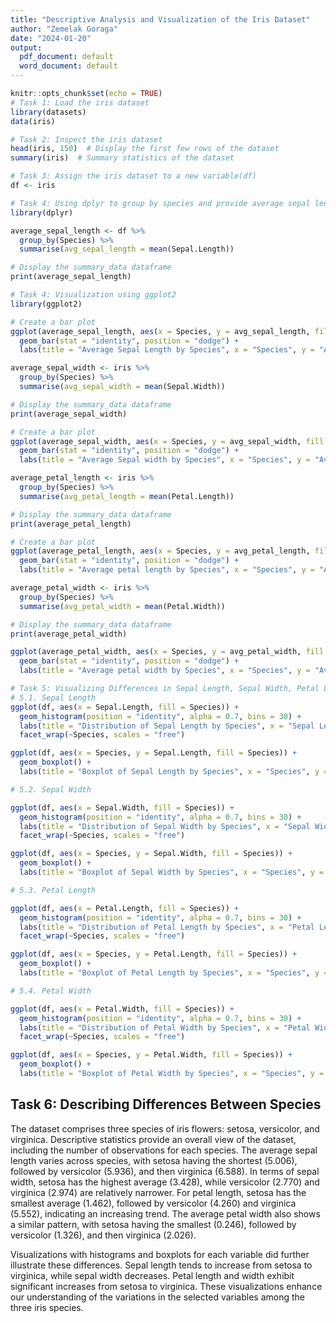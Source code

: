 ---
title: "Descriptive Analysis and Visualization of the Iris Dataset"
author: "Zemelak Goraga"
date: "2024-01-20"
output:
  pdf_document: default
  word_document: default
---

```{r setup, include=FALSE}
knitr::opts_chunk$set(echo = TRUE)
# Task 1: Load the iris dataset
library(datasets)
data(iris)
```

```{r}
# Task 2: Inspect the iris dataset
head(iris, 150)  # Display the first few rows of the dataset
summary(iris)  # Summary statistics of the dataset
```

```{r}
# Task 3: Assign the iris dataset to a new variable(df)
df <- iris
```

```{r}
# Task 4: Using dplyr to group by species and provide average sepal length
library(dplyr)
```

```{r}
average_sepal_length <- df %>%
  group_by(Species) %>%
  summarise(avg_sepal_length = mean(Sepal.Length))

# Display the summary_data dataframe
print(average_sepal_length)
```


```{r}
# Task 4: Visualization using ggplot2
library(ggplot2)

# Create a bar plot
ggplot(average_sepal_length, aes(x = Species, y = avg_sepal_length, fill = Species)) +
  geom_bar(stat = "identity", position = "dodge") +
  labs(title = "Average Sepal Length by Species", x = "Species", y = "Average Sepal Length")
```

```{r}
average_sepal_width <- iris %>%
  group_by(Species) %>%
  summarise(avg_sepal_width = mean(Sepal.Width))

# Display the summary_data dataframe
print(average_sepal_width)

```

```{r}
# Create a bar plot
ggplot(average_sepal_width, aes(x = Species, y = avg_sepal_width, fill = Species)) +
  geom_bar(stat = "identity", position = "dodge") +
  labs(title = "Average Sepal width by Species", x = "Species", y = "Average Sepal width")
```




```{r}
average_petal_length <- iris %>%
  group_by(Species) %>%
  summarise(avg_petal_length = mean(Petal.Length))

# Display the summary_data dataframe
print(average_petal_length)

```

```{r}
# Create a bar plot
ggplot(average_petal_length, aes(x = Species, y = avg_petal_length, fill = Species)) +
  geom_bar(stat = "identity", position = "dodge") +
  labs(title = "Average petal length by Species", x = "Species", y = "Average petal length")
```



```{r}
average_petal_width <- iris %>%
  group_by(Species) %>%
  summarise(avg_petal_width = mean(Petal.Width))

# Display the summary_data dataframe
print(average_petal_width)

```

```{r}
ggplot(average_petal_width, aes(x = Species, y = avg_petal_width, fill = Species)) +
  geom_bar(stat = "identity", position = "dodge") +
  labs(title = "Average petal width by Species", x = "Species", y = "Average petal width")
```



```{r}
# Task 5: Visualizing Differences in Sepal Length, Sepal Width, Petal Length, and Petal Width using histograms and box plots
# 5.1. Sepal Length
ggplot(df, aes(x = Sepal.Length, fill = Species)) +
  geom_histogram(position = "identity", alpha = 0.7, bins = 30) +
  labs(title = "Distribution of Sepal Length by Species", x = "Sepal Length", y = "Frequency") +
  facet_wrap(~Species, scales = "free")
```

```{r}
ggplot(df, aes(x = Species, y = Sepal.Length, fill = Species)) +
  geom_boxplot() +
  labs(title = "Boxplot of Sepal Length by Species", x = "Species", y = "Sepal Length")
```


```{r}
# 5.2. Sepal Width

ggplot(df, aes(x = Sepal.Width, fill = Species)) +
  geom_histogram(position = "identity", alpha = 0.7, bins = 30) +
  labs(title = "Distribution of Sepal Width by Species", x = "Sepal Width", y = "Frequency") +
  facet_wrap(~Species, scales = "free")
```

```{r}
ggplot(df, aes(x = Species, y = Sepal.Width, fill = Species)) +
  geom_boxplot() +
  labs(title = "Boxplot of Sepal Width by Species", x = "Species", y = "Sepal Width")
```

```{r}
# 5.3. Petal Length

ggplot(df, aes(x = Petal.Length, fill = Species)) +
  geom_histogram(position = "identity", alpha = 0.7, bins = 30) +
  labs(title = "Distribution of Petal Length by Species", x = "Petal Length", y = "Frequency") +
  facet_wrap(~Species, scales = "free")
```

```{r}
ggplot(df, aes(x = Species, y = Petal.Length, fill = Species)) +
  geom_boxplot() +
  labs(title = "Boxplot of Petal Length by Species", x = "Species", y = "Petal Length")
```


```{r}
# 5.4. Petal Width

ggplot(df, aes(x = Petal.Width, fill = Species)) +
  geom_histogram(position = "identity", alpha = 0.7, bins = 30) +
  labs(title = "Distribution of Petal Width by Species", x = "Petal Width", y = "Frequency") +
  facet_wrap(~Species, scales = "free")
```

```{r}
ggplot(df, aes(x = Species, y = Petal.Width, fill = Species)) +
  geom_boxplot() +
  labs(title = "Boxplot of Petal Width by Species", x = "Species", y = "Petal Width")
```


## Task 6: Describing Differences Between Species

The dataset comprises three species of iris flowers: setosa, versicolor, and virginica. Descriptive statistics provide an overall view of the dataset, including the number of observations for each species. The average sepal length varies across species, with setosa having the shortest (5.006), followed by versicolor (5.936), and then virginica (6.588). In terms of sepal width, setosa has the highest average (3.428), while versicolor (2.770) and virginica (2.974) are relatively narrower. For petal length, setosa has the smallest average (1.462), followed by versicolor (4.260) and virginica (5.552), indicating an increasing trend. The average petal width also shows a similar pattern, with setosa having the smallest (0.246), followed by versicolor (1.326), and then virginica (2.026).

Visualizations with histograms and boxplots for each variable did further illustrate these differences. Sepal length tends to increase from setosa to virginica, while sepal width decreases. Petal length and width exhibit significant increases from setosa to virginica. These visualizations enhance our understanding of the variations in the selected variables among the three iris species.




